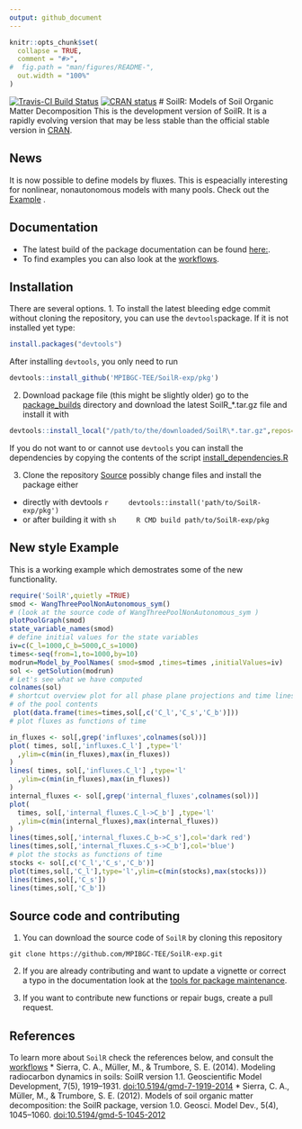 ```yaml
---
output: github_document
---
```

<!-- README.md is generated from README.Rmd. by scripts/knit_READMEs.R which builds the cran and the github readme which share the same figures but must use different relative paths to them -->

```r
knitr::opts_chunk$set(
  collapse = TRUE,
  comment = "#>",
#  fig.path = "man/figures/README-",
  out.width = "100%"
)
```
[![Travis-CI Build Status](https://travis-ci.org/MPIBGC-TEE/SoilR-exp.svg?branch=master)](https://travis-ci.org/MPIBGC-TEE/SoilR-exp)
[![CRAN status](https://www.r-pkg.org/badges/version/SoilR)](https://CRAN.R-project.org/package=SoilR)
# SoilR: Models of Soil Organic Matter Decomposition
This is the development version of SoilR. It is a rapidly evolving version that may be less
stable than the official stable version in [CRAN](https://cran.r-project.org/web/packages/SoilR/index.html).

## News 
It is now possible to define models by fluxes. This is espeacially interesting for nonlinear, nonautonomous models
with many pools.
Check out the [Example](newStyleExample) .

## Documentation
* The latest build of the package documentation can be found [here:](https://mpibgc-tee.github.io/SoilR-exp/).
* To find examples you can also look at the [workflows](https://www.bgc-jena.mpg.de/TEE/software/soilr/).


## Installation
There are several options.
1. To install the latest bleeding edge commit without cloning the repository, 
you can use the `devtools`package.
If it is not installed yet type:

```r
install.packages("devtools")
```

After installing `devtools`, you only need to run

```r
devtools::install_github('MPIBGC-TEE/SoilR-exp/pkg')
```

2. Download package file (this might be slightly older) 
  go to the [package_builds](https://github.com/MPIBGC-TEE/SoilR-exp/blob/master/scripts/package_builds) directory
  and download the latest SoilR_\*.tar.gz file
  and install it with 
  ```r
  devtools::install_local("/path/to/the/downloaded/SoilR\*.tar.gz",repos=NULL)
  ```
  If you do not want to or cannot use ```devtools``` you can install the dependencies by copying the contents of the script
  [install_dependencies.R](https://github.com/MPIBGC-TEE/SoilR-exp/blob/master/scripts/install_dependencies.R)

3. Clone the repository [Source](#source)
  possibly change files and install the package 
  either 
  * directly with devtools
    ```r
    devtools::install('path/to/SoilR-exp/pkg')
    ```
  * or after building it with 
    ```sh
    R CMD build path/to/SoilR-exp/pkg
    ```

## New style Example
 <a name="newStyleExample"></a>
This is a working example which demostrates some of the new functionality.

```r
require('SoilR',quietly =TRUE)
smod <- WangThreePoolNonAutonomous_sym() 
# (look at the source code of WangThreePoolNonAutonomous_sym )
plotPoolGraph(smod)
state_variable_names(smod)
# define initial values for the state variables
iv=c(C_l=1000,C_b=5000,C_s=1000)
times<-seq(from=1,to=1000,by=10)
modrun=Model_by_PoolNames( smod=smod ,times=times ,initialValues=iv)
sol <- getSolution(modrun)
# Let's see what we have computed
colnames(sol)
# shortcut overview plot for all phase plane projections and time lines
# of the pool contents
 plot(data.frame(times=times,sol[,c('C_l','C_s','C_b')]))
# plot fluxes as functions of time

in_fluxes <- sol[,grep('influxes',colnames(sol))]
plot( times, sol[,'influxes.C_l'] ,type='l'
  ,ylim=c(min(in_fluxes),max(in_fluxes))
)
lines( times, sol[,'influxes.C_l'] ,type='l'
  ,ylim=c(min(in_fluxes),max(in_fluxes))
)
internal_fluxes <- sol[,grep('internal_fluxes',colnames(sol))]
plot(
  times, sol[,'internal_fluxes.C_l->C_b'] ,type='l'
  ,ylim=c(min(internal_fluxes),max(internal_fluxes))
)
lines(times,sol[,'internal_fluxes.C_b->C_s'],col='dark red')
lines(times,sol[,'internal_fluxes.C_s->C_b'],col='blue')
# plot the stocks as functions of time
stocks <- sol[,c('C_l','C_s','C_b')]
plot(times,sol[,'C_l'],type='l',ylim=c(min(stocks),max(stocks)))
lines(times,sol[,'C_s'])
lines(times,sol[,'C_b'])
```
## Source code and contributing


1. You can download the source code of `SoilR` by cloning this repository
<a name='source'></a>
```
git clone https://github.com/MPIBGC-TEE/SoilR-exp.git
```
2. If you are already contributing and want to update a vignette or correct a typo in the documentation 
look at the [tools for package maintenance](scripts/README.md).

3. If you want to contribute new functions or repair bugs, create  a pull request.


## References
To learn more about `SoilR` check the references below, and consult the
[workflows](https://www.bgc-jena.mpg.de/TEE/software/soilr/)
* Sierra, C. A., Müller, M., & Trumbore, S. E. (2014). Modeling radiocarbon dynamics in soils: SoilR version 1.1. Geoscientific Model Development, 7(5), 1919–1931. [doi:10.5194/gmd-7-1919-2014](https://www.geosci-model-dev.net/7/1919/2014/)
* Sierra, C. A., Müller, M., & Trumbore, S. E. (2012). Models of soil organic matter decomposition: the SoilR package, version 1.0. Geosci. Model Dev., 5(4), 1045–1060. [doi:10.5194/gmd-5-1045-2012](https://www.geosci-model-dev.net/5/1045/2012/)


